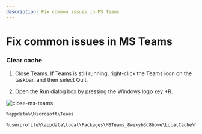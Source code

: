 ```yaml
---
description: Fix common issues in MS Teams
---
```




# Fix common issues in MS Teams

### Clear cache

1. Close Teams. If Teams is still running, right-click the Teams icon on the taskbar, and then select Quit.

2. Open the Run dialog box by pressing the Windows logo key  +R.


![close-ms-teams](/img/troubleshooting/close-ms-teams.png)


<Tabs>
  <TabItem value="classic" label="Classic Teams" default>

```bash
%appdata%\Microsoft\Teams
```

  </TabItem>
  <TabItem value="new" label="New Teams">

```bash
%userprofile%\appdata\local\Packages\MSTeams_8wekyb3d8bbwe\LocalCache\Microsoft\MSTeams
```

  </TabItem>
</Tabs>